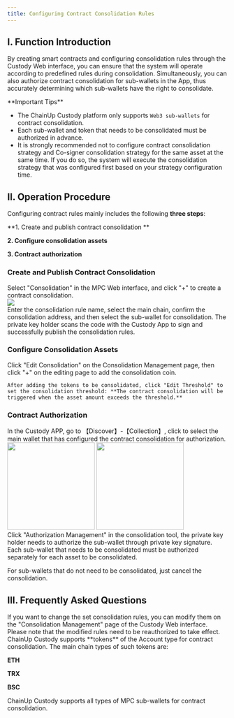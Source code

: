 ```yaml
---
title: Configuring Contract Consolidation Rules
---
```


## I. Function Introduction

By creating smart contracts and configuring consolidation rules through the Custody Web interface, you can ensure that the system will operate according to predefined rules during consolidation. Simultaneously, you can also authorize contract consolidation for sub-wallets in the App, thus accurately determining which sub-wallets have the right to consolidate.

<Warning>
**Important Tips**

- The ChainUp Custody platform only supports `Web3 sub-wallets` for contract consolidation.
- Each sub-wallet and token that needs to be consolidated must be authorized in advance.
- It is strongly recommended not to configure contract consolidation strategy and Co-signer consolidation strategy for the same asset at the same time. If you do so, the system will execute the consolidation strategy that was configured first based on your strategy configuration time.

</Warning>

## II. Operation Procedure

Configuring contract rules mainly includes the following **three steps**:

**1. Create and publish contract consolidation **

**2. Configure consolidation assets**

**3. Contract authorization**

### Create and Publish Contract Consolidation 

<Steps>
<Step title="Create and Publish Contract Consolidation">
    Select "Consolidation" in the MPC Web interface, and click "+" to create a contract consolidation.
<div className="w-full flex items-center justify-center">
    <img src="/images/user-guide/contract.png" />
</div>
</Step>
<Step title="Edit Consolidation Rules">
   Enter the consolidation rule name, select the main chain, confirm the consolidation address, and then select the sub-wallet for consolidation.
</Step>

<Step title="Sign and Publish">
    The private key holder scans the code with the Custody App to sign and successfully publish the consolidation rules.
</Step>
</Steps>

### Configure Consolidation Assets

<Steps>
<Step title="Edit Consolidation Threshold">
    Click "Edit Consolidation" on the Consolidation Management page, then click "+" on the editing page to add the consolidation coin.

    After adding the tokens to be consolidated, click "Edit Threshold" to set the consolidation threshold: **The contract consolidation will be triggered when the asset amount exceeds the threshold.**
</Step>
</Steps>

### Contract Authorization

<Steps>
<Step title="Open Consolidation Function">
In the Custody APP, go to 【Discover】-【Collection】, click to select the main wallet that has configured the contract consolidation for authorization.

<div className="w-full flex items-center justify-center">
<CardGroup cols={2}>
    <img src="/images/user-guide/appcon.png" width="200"/>
    <img src="/images/user-guide/appcon2.png" width="200"/>
    </CardGroup>
</div>

</Step>
<Step title="Authorization Management">
   Click "Authorization Management" in the consolidation tool, the private key holder needs to authorize the sub-wallet through private key signature.

<Warning>
Each sub-wallet that needs to be consolidated must be authorized separately for each asset to be consolidated.

For sub-wallets that do not need to be consolidated, just cancel the consolidation.
</Warning>

</Step>
</Steps>

## III. Frequently Asked Questions

<Accordion title="What if I want to change the set consolidation rules?">
If you want to change the set consolidation rules, you can modify them on the "Consolidation Management" page of the Custody Web interface. Please note that the modified rules need to be reauthorized to take effect.
</Accordion>

<Accordion title="What types of assets are there for contract consolidation?">
ChainUp Custody supports **tokens** of the Account type for contract consolidation. The main chain types of such tokens are:

**ETH**

**TRX**

**BSC**
</Accordion>

<Accordion title="What types of wallets are there for contract consolidation?">
ChainUp Custody supports all types of MPC sub-wallets for contract consolidation.
</Accordion>

